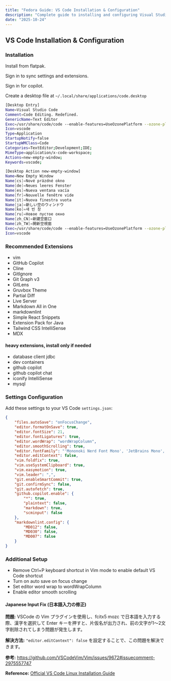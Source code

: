 ```yaml
---
title: "Fedora Guide: VS Code Installation & Configuration"
description: "Complete guide to installing and configuring Visual Studio Code on Fedora Linux with recommended extensions and settings."
date: "2025-10-24"
---
```


## VS Code Installation & Configuration

### Installation

Install from flatpak.

Sign in to sync settings and extensions.

Sign in for copilot.

Create a desktop file at `~/.local/share/applications/code.desktop`

```sh
[Desktop Entry]
Name=Visual Studio Code
Comment=Code Editing. Redefined.
GenericName=Text Editor
Exec=/usr/share/code/code --enable-features=UseOzonePlatform --ozone-platform=wayland --enable-wayland-ime --wayland-text-input-version=3 %F
Icon=vscode
Type=Application
StartupNotify=false
StartupWMClass=Code
Categories=TextEditor;Development;IDE;
MimeType=application/x-code-workspace;
Actions=new-empty-window;
Keywords=vscode;

[Desktop Action new-empty-window]
Name=New Empty Window
Name[cs]=Nové prázdné okno
Name[de]=Neues leeres Fenster
Name[es]=Nueva ventana vacía
Name[fr]=Nouvelle fenêtre vide
Name[it]=Nuova finestra vuota
Name[ja]=新しい空のウィンドウ
Name[ko]=새 빈 창
Name[ru]=Новое пустое окно
Name[zh_CN]=新建空窗口
Name[zh_TW]=開新空視窗
Exec=/usr/share/code/code --enable-features=UseOzonePlatform --ozone-platform=wayland --enable-wayland-ime --wayland-text-input-version=3 --new-window %F
Icon=vscode

```

### Recommended Extensions

- vim
- GitHub Copilot
- Cline
- GitIgnore
- Git Graph v3
- GitLens
- Gruvbox Theme
- Partial Diff
- Live Server
- Markdown All in One
- markdownlint
- Simple React Snippets
- Extension Pack for Java
- Tailwind CSS IntelliSense
- MDX

#### heavy extensions, install only if needed

- database client jdbc
- dev containers
- github copilot
- github copilot chat
- iconify IntelliSense
- mysql

### Settings Configuration
Add these settings to your VS Code `settings.json`:

```json
{
    "files.autoSave": "onFocusChange",
    "editor.formatOnSave": true,
    "editor.fontSize": 21,
    "editor.fontLigatures": true,
    "editor.wordWrap": "wordWrapColumn",
    "editor.smoothScrolling": true,
    "editor.fontFamily": "'Mononoki Nerd Font Mono', 'JetBrains Mono', monospace",
    "editor.editContext": false,
    "vim.foldfix": true,
    "vim.useSystemClipboard": true,
    "vim.easymotion": true,
    "vim.leader": ",",
    "git.enableSmartCommit": true,
    "git.confirmSync": false,
    "git.autofetch": true,
    "github.copilot.enable": {
        "*": true,
        "plaintext": false,
        "markdown": true,
        "scminput": false
    },
    "markdownlint.config": {
        "MD012": false,
        "MD030": false,
        "MD007": false
    }
}
```

### Additional Setup
- Remove Ctrl+P keyboard shortcut in Vim mode to enable default VS Code shortcut
- Turn on auto save on focus change
- Set editor word wrap to wordWrapColumn
- Enable editor smooth scrolling

#### Japanese Input Fix (日本語入力の修正)

**問題:**
VSCode の Vim プラグインを使用し、fcitx5 mozc で日本語を入力する際、漢字を選択して Enter キーを押すと、片仮名が出力され、前の文字が1〜2文字削除されてしまう問題が発生します。

**解決方法:**
`"editor.editContext": false` を設定することで、この問題を解決できます。

**参考:** https://github.com/VSCodeVim/Vim/issues/9672#issuecomment-2975557747

**Reference:** [Official VS Code Linux Installation Guide](https://code.visualstudio.com/docs/setup/linux#_rhel-fedora-and-centos-based-distributions)
